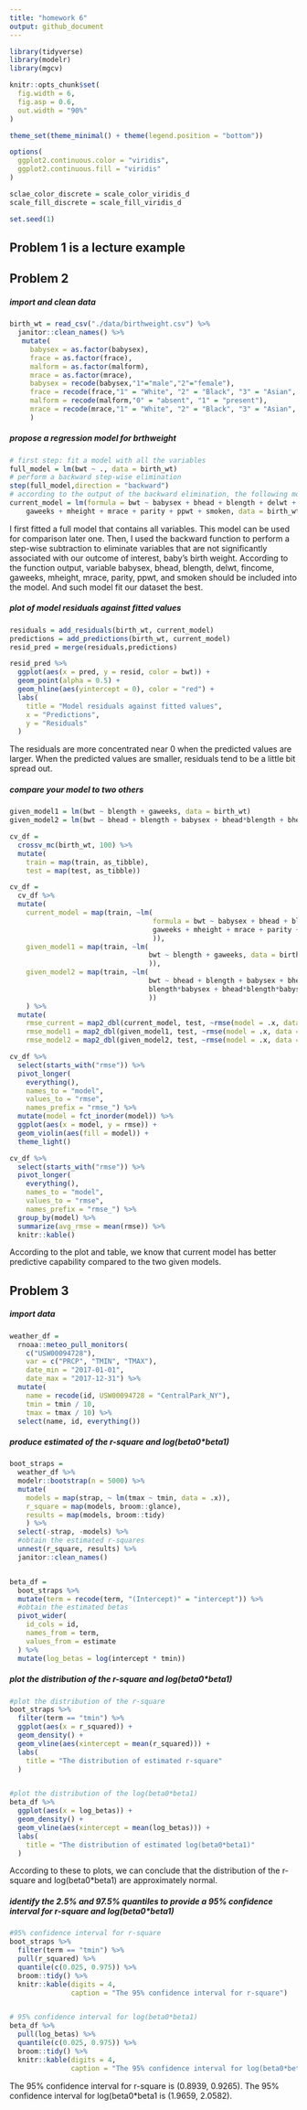 ```yaml
---
title: "homework 6"
output: github_document
---
```


```r
library(tidyverse)
library(modelr)
library(mgcv)

knitr::opts_chunk$set(
  fig.width = 6,
  fig.asp = 0.6,
  out.width = "90%"
)

theme_set(theme_minimal() + theme(legend.position = "bottom"))

options(
  ggplot2.continuous.color = "viridis",
  ggplot2.continuous.fill = "viridis"
)

sclae_color_discrete = scale_color_viridis_d
scale_fill_discrete = scale_fill_viridis_d

set.seed(1)
```

## Problem 1 is a lecture example 

## Problem 2

##### import and clean data 
```r
birth_wt = read_csv("./data/birthweight.csv") %>% 
  janitor::clean_names() %>% 
   mutate(
     babysex = as.factor(babysex),
     frace = as.factor(frace),
     malform = as.factor(malform),
     mrace = as.factor(mrace),
     babysex = recode(babysex,"1"="male","2"="female"),
     frace = recode(frace,"1" = "White", "2" = "Black", "3" = "Asian", "4" = "Puerto Rican", "8" = "Other", "9" = "Unknown"),
     malform = recode(malform,"0" = "absent", "1" = "present"),
     mrace = recode(mrace,"1" = "White", "2" = "Black", "3" = "Asian", "4" = "Puerto Rican", "8" = "Other")
     )
```


##### propose a regression model for brthweight 
```r
# first step: fit a model with all the variables 
full_model = lm(bwt ~ ., data = birth_wt)
# perform a backward step-wise elimination 
step(full_model,direction = "backward") 
# according to the output of the backward elimination, the following model has the smallest AIC, so below is my final model for birthweight 
current_model = lm(formula = bwt ~ babysex + bhead + blength + delwt + fincome + 
    gaweeks + mheight + mrace + parity + ppwt + smoken, data = birth_wt)
```

I first fitted a full model that contains all variables. This model can be used for comparison later one. 
Then, I used the backward function to perform a step-wise subtraction to eliminate variables that are not significantly associated with our outcome of interest, baby's birth weight. According to the function output, variable babysex,  bhead, blength, delwt, fincome, gaweeks, mheight, mrace, parity, ppwt, and smoken should be included into the model. And such model fit our dataset the best. 


##### plot of model residuals against fitted values
```r
residuals = add_residuals(birth_wt, current_model)
predictions = add_predictions(birth_wt, current_model)
resid_pred = merge(residuals,predictions)

resid_pred %>% 
  ggplot(aes(x = pred, y = resid, color = bwt)) +
  geom_point(alpha = 0.5) +
  geom_hline(aes(yintercept = 0), color = "red") +
  labs(
    title = "Model residuals against fitted values",
    x = "Predictions",
    y = "Residuals"
  )
```

The residuals are more concentrated near 0 when the predicted values are larger. When the predicted values are smaller, residuals tend to be a little bit spread out. 

##### compare your model to two others
```r
given_model1 = lm(bwt ~ blength + gaweeks, data = birth_wt)
given_model2 = lm(bwt ~ bhead + blength + babysex + bhead*blength + bhead*babysex + blength*babysex + bhead*blength*babysex, data = birth_wt)
```

```r
cv_df =
  crossv_mc(birth_wt, 100) %>% 
  mutate(
    train = map(train, as_tibble),
    test = map(test, as_tibble))

cv_df = 
  cv_df %>% 
  mutate(
    current_model = map(train, ~lm(
                                   formula = bwt ~ babysex + bhead + blength + delwt + fincome + 
                                   gaweeks + mheight + mrace + parity + ppwt + smoken, data = birth_wt
                                   )),
    given_model1 = map(train, ~lm(
                                  bwt ~ blength + gaweeks, data = birth_wt
                                  )),
    given_model2 = map(train, ~lm(
                                  bwt ~ bhead + blength + babysex + bhead*blength + bhead*babysex +
                                  blength*babysex + bhead*blength*babysex, data = birth_wt
                                  ))
    ) %>% 
  mutate(
    rmse_current = map2_dbl(current_model, test, ~rmse(model = .x, data = .y)),
    rmse_model1 = map2_dbl(given_model1, test, ~rmse(model = .x, data = .y)),
    rmse_model2 = map2_dbl(given_model2, test, ~rmse(model = .x, data = .y)))
```

```r
cv_df %>%
  select(starts_with("rmse")) %>% 
  pivot_longer(
    everything(),
    names_to = "model",
    values_to = "rmse",
    names_prefix = "rmse_") %>% 
  mutate(model = fct_inorder(model)) %>%
  ggplot(aes(x = model, y = rmse)) +
  geom_violin(aes(fill = model)) + 
  theme_light()

cv_df %>% 
  select(starts_with("rmse")) %>% 
  pivot_longer(
    everything(),
    names_to = "model",
    values_to = "rmse",
    names_prefix = "rmse_") %>%
  group_by(model) %>% 
  summarize(avg_rmse = mean(rmse)) %>% 
  knitr::kable()
```

According to the plot and table, we know that current model has better predictive capability compared to the two given models. 


## Problem 3 

##### import data 
```r
weather_df = 
  rnoaa::meteo_pull_monitors(
    c("USW00094728"),
    var = c("PRCP", "TMIN", "TMAX"), 
    date_min = "2017-01-01",
    date_max = "2017-12-31") %>%
  mutate(
    name = recode(id, USW00094728 = "CentralPark_NY"),
    tmin = tmin / 10,
    tmax = tmax / 10) %>%
  select(name, id, everything())
```

##### produce estimated of the r-square and log(beta0*beta1)
```r
boot_straps = 
  weather_df %>% 
  modelr::bootstrap(n = 5000) %>% 
  mutate(
    models = map(strap, ~ lm(tmax ~ tmin, data = .x)),
    r_square = map(models, broom::glance),
    results = map(models, broom::tidy)
    ) %>% 
  select(-strap, -models) %>% 
  #obtain the estimated r-squares
  unnest(r_square, results) %>% 
  janitor::clean_names() 


beta_df = 
  boot_straps %>% 
  mutate(term = recode(term, "(Intercept)" = "intercept")) %>% 
  #obtain the estimated betas 
  pivot_wider(
    id_cols = id,
    names_from = term,
    values_from = estimate
  ) %>% 
  mutate(log_betas = log(intercept * tmin))
```

##### plot the distribution of the r-square and log(beta0*beta1)
```r
#plot the distribution of the r-square
boot_straps %>% 
  filter(term == "tmin") %>% 
  ggplot(aes(x = r_squared)) + 
  geom_density() +
  geom_vline(aes(xintercept = mean(r_squared))) +
  labs(
    title = "The distribution of estimated r-square"
  ) 


#plot the distribution of the log(beta0*beta1)
beta_df %>% 
  ggplot(aes(x = log_betas)) + 
  geom_density() +
  geom_vline(aes(xintercept = mean(log_betas))) +
  labs(
    title = "The distribution of estimated log(beta0*beta1)"
  )

```
According to these to plots, we can conclude that the distribution of the r-square and log(beta0*beta1) are approximately normal. 

##### identify the 2.5% and 97.5% quantiles to provide a 95% confidence interval for r-square and log(beta0*beta1)
```r
#95% confidence interval for r-square
boot_straps %>% 
  filter(term == "tmin") %>% 
  pull(r_squared) %>% 
  quantile(c(0.025, 0.975)) %>% 
  broom::tidy() %>% 
  knitr::kable(digits = 4,
               caption = "The 95% confidence interval for r-square")


# 95% confidence interval for log(beta0*beta1)
beta_df %>% 
  pull(log_betas) %>% 
  quantile(c(0.025, 0.975)) %>% 
  broom::tidy() %>% 
  knitr::kable(digits = 4,
               caption = "The 95% confidence interval for log(beta0*beta1)")
```

The 95% confidence interval for r-square is (0.8939, 0.9265). The 95% confidence interval for log(beta0*beta1 is (1.9659, 2.0582).
